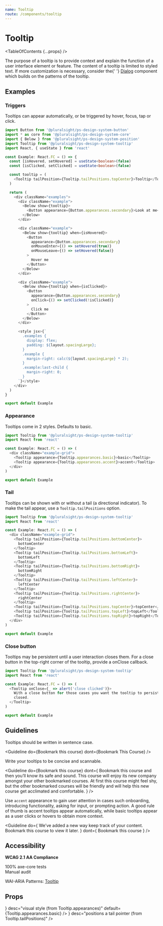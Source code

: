 ```yaml
---
name: Tooltip
route: /components/tooltip
---
```




# Tooltip

<TableOfContents {...props} />

<Intro>
  The purpose of a tooltip is to provide context and explain the function of a
  user interface element or feature. The content of a tooltip is limited to
  styled text. If more customization is necessary, consider the{' '}
  <A href="../dialog">Dialog</A> component which builds on the patterns
  of the tooltip.
</Intro>

<Usage
  figmaUrl="https://www.figma.com/file/YsTklBecdddy9RZ3HXddIseD/?node-id=10232%3A2"
  install="npm install @pluralsight/ps-design-system-tooltip"
  import="import Tooltip from '@pluralsight/ps-design-system-tooltip"
  packageName="tooltip"
  version={props.version}
/>

## Examples

### Triggers

Tooltips can appear automatically, or be triggered by hover, focus, tap or click.

```typescript
import Button from '@pluralsight/ps-design-system-button'
import * as core from '@pluralsight/ps-design-system-core'
import { Below } from '@pluralsight/ps-design-system-position'
import Tooltip from '@pluralsight/ps-design-system-tooltip'
import React, { useState } from 'react'

const Example: React.FC = () => {
  const [isHovered, setHovered] = useState<boolean>(false)
  const [isClicked, setClicked] = useState<boolean>(false)

  const tooltip = (
    <Tooltip tailPosition={Tooltip.tailPositions.topCenter}>Tooltip</Tooltip>
  )

  return (
    <div className="examples">
      <div className="example">
        <Below show={tooltip}>
          <Button appearance={Button.appearances.secondary}>Look at me</Button>
        </Below>
      </div>

      <div className="example">
        <Below show={tooltip} when={isHovered}>
          <Button
            appearance={Button.appearances.secondary}
            onMouseEnter={() => setHovered(true)}
            onMouseLeave={() => setHovered(false)}
          >
            Hover me
          </Button>
        </Below>
      </div>

      <div className="example">
        <Below show={tooltip} when={isClicked}>
          <Button
            appearance={Button.appearances.secondary}
            onClick={() => setClicked(!isClicked)}
          >
            Click me
          </Button>
        </Below>
      </div>

      <style jsx>{`
        .examples {
          display: flex;
          padding: ${layout.spacingLarge};
        }
        .example {
          margin-right: calc(${layout.spacingLarge} * 2);
        }
        .example:last-child {
          margin-right: 0;
        }
      `}</style>
    </div>
  )
}

export default Example
```

### Appearance

Tooltips come in 2 styles. Defaults to basic.

```typescript
import Tooltip from '@pluralsight/ps-design-system-tooltip'
import React from 'react'

const Example: React.FC = () => (
  <div className="example-grid">
    <Tooltip appearance={Tooltip.appearances.basic}>basic</Tooltip>
    <Tooltip appearance={Tooltip.appearances.accent}>accent</Tooltip>
  </div>
)

export default Example
```

### Tail

Tooltips can be shown with or without a tail (a directional indicator). To make the tail appear, use a `Tooltip.tailPositions` option.

```typescript
import Tooltip from '@pluralsight/ps-design-system-tooltip'
import React from 'react'

const Example: React.FC = () => (
  <div className="example-grid">
    <Tooltip tailPosition={Tooltip.tailPositions.bottomCenter}>
      bottomCenter
    </Tooltip>
    <Tooltip tailPosition={Tooltip.tailPositions.bottomLeft}>
      bottomLeft
    </Tooltip>
    <Tooltip tailPosition={Tooltip.tailPositions.bottomRight}>
      bottomRight
    </Tooltip>
    <Tooltip tailPosition={Tooltip.tailPositions.leftCenter}>
      leftCenter
    </Tooltip>
    <Tooltip tailPosition={Tooltip.tailPositions.rightCenter}>
      rightCenter
    </Tooltip>
    <Tooltip tailPosition={Tooltip.tailPositions.topCenter}>topCenter</Tooltip>
    <Tooltip tailPosition={Tooltip.tailPositions.topLeft}>topLeft</Tooltip>
    <Tooltip tailPosition={Tooltip.tailPositions.topRight}>topRight</Tooltip>
  </div>
)

export default Example
```

### Close button

Tooltips may be persistent until a user interaction closes them. For a close button in the top-right corner of the tooltip, provide a onClose callback.

```typescript
import Tooltip from '@pluralsight/ps-design-system-tooltip'
import React from 'react'

const Example: React.FC = () => (
  <Tooltip onClose={_ => alert('close clicked')}>
    With a close button for those cases you want the tooltip to persist until
    closed.
  </Tooltip>
)

export default Example
```

## Guidelines

Tooltips should be written in sentence case.

<Guideline
  do={<TooltipGuideline>Bookmark this course</TooltipGuideline>}
  dont={<TooltipGuideline>Bookmark This Course</TooltipGuideline>}
/>

Write your tooltips to be concise and scannable.

<Guideline
  do={<TooltipGuideline>Bookmark this course</TooltipGuideline>}
  dont={
    <TooltipGuideline>
      Bookmark this course and then you’ll know its safe and sound. This course
      will enjoy its new company amongst your other bookmarked courses. At first
      this course might feel shy, but the other bookmarked courses will be
      friendly and will help this new course get acclimated and comfortable.
    </TooltipGuideline>
  }
/>

Use `accent` appearance to gain user attention in cases such onboarding, introducing functionality, asking for input, or prompting action. A good rule of thumb is accent tooltips appear automatically, while basic tooltips appear as a user clicks or hovers to obtain more context.

<Guideline
  do={
    <TooltipGuideline appearance={Tooltip.appearances.accent}>
      We’ve added a new way keep track of your content. Bookmark this course to
      view it later.
    </TooltipGuideline>
  }
  dont={
    <TooltipGuideline appearance={Tooltip.appearances.accent}>
      Bookmark this course
    </TooltipGuideline>
  }
/>

## Accessibility

**WCAG 2.1 AA Compliance**

<CheckCircleFilledIcon color="green" size="xSmall" /> 100% axe-core tests
<br />
<WarningFilledIcon color="red" size="xSmall" /> Manual audit

WAI-ARIA Patterns: <A href="https://www.w3.org/TR/wai-aria-practices-1.2/#tooltip" target="_blank" rel="noreferrer">Tooltip</A>

## Props

<TypesTable>
  <TypesProp
    name="appearance"
    type={<TypesEnum enum={Tooltip.appearances} />}
    desc="visual style (from Tooltip.appearances)"
    default={Tooltip.appearances.basic}
  />
  <TypesProp
    name="onClose"
    type="Event => ()"
    desc="displays a close button, triggered on click"
  />
  <TypesProp
    name="tailPosition"
    type={<TypesEnum enum={Tooltip.tailPositions} />}
    desc="positions a tail pointer (from Tooltip.tailPositions)"
  />
</TypesTable>
